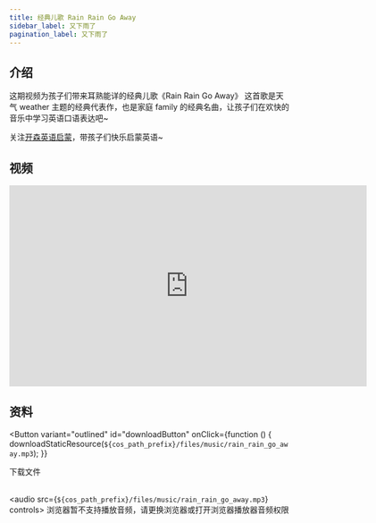 ```yaml
---
title: 经典儿歌 Rain Rain Go Away
sidebar_label: 又下雨了
pagination_label: 又下雨了
---
```




## 介绍

这期视频为孩子们带来耳熟能详的经典儿歌《Rain Rain Go Away》
这首歌是天气 weather 主题的经典代表作，也是家庭 family 的经典名曲，让孩子们在欢快的音乐中学习英语口语表达吧~

关注[开森英语启蒙](https://space.bilibili.com/20797715)，带孩子们快乐启蒙英语~

## 视频

<iframe
  src="https://player.bilibili.com/player.html?bvid=BV1ah411F7vH&cid=1&page=1"
  scrolling="no"
  border="0"
  frameborder="no"
  framespacing="0"
  allowfullscreen="true"
  width="640"
  height="360"
></iframe>

## 资料

<Button
  variant="outlined"
  id="downloadButton"
  onClick={function () {
    downloadStaticResource(`${cos_path_prefix}/files/music/rain_rain_go_away.mp3`);
  }}
>
  下载文件
</Button>
<br />
<br />

<audio src={`${cos_path_prefix}/files/music/rain_rain_go_away.mp3`} controls>
  浏览器暂不支持播放音频，请更换浏览器或打开浏览器播放器音频权限
</audio>
